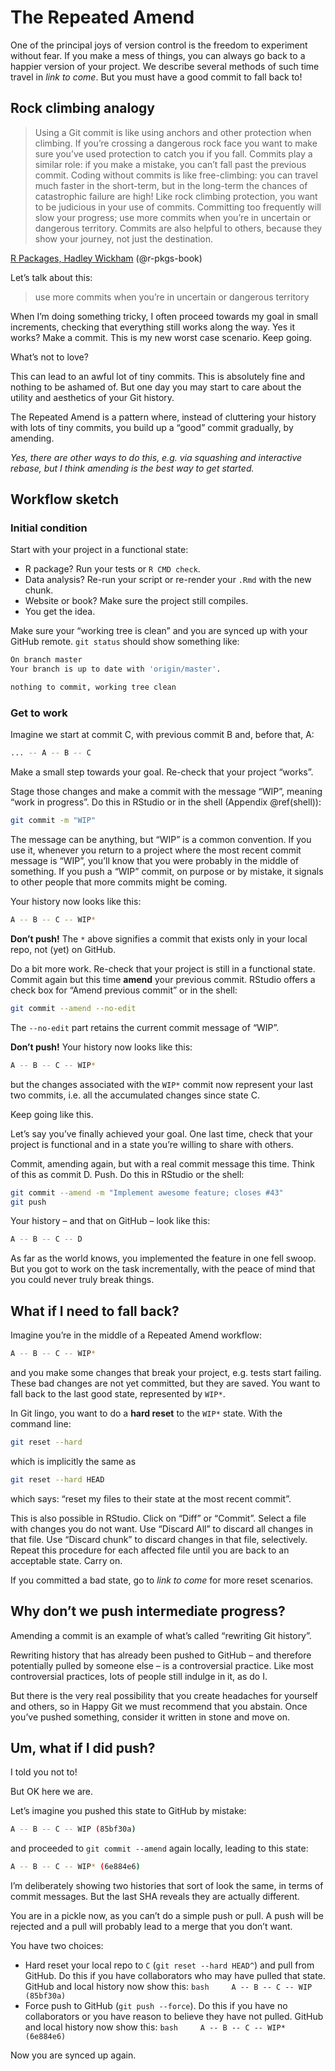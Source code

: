# The Repeated Amend {#repeated-amend}

One of the principal joys of version control is the freedom to experiment without fear. If you make a mess of things, you can always go back to a happier version of your project. We describe several methods of such time travel in *link to come*. But you must have a good commit to fall back to!

## Rock climbing analogy

<div class="figure">
  <blockquote>
Using a Git commit is like using anchors and other protection when climbing. If you're crossing a dangerous rock face you want to make sure you've used protection to catch you if you fall. Commits play a similar role: if you make a mistake, you can't fall past the previous commit. Coding without commits is like free-climbing: you can travel much faster in the short-term, but in the long-term the chances of catastrophic failure are high! Like rock climbing protection, you want to be judicious in your use of commits. Committing too frequently will slow your progress; use more commits when you're in uncertain or dangerous territory. Commits are also helpful to others, because they show your journey, not just the destination.
  </blockquote>
  <p class="caption">
  <a href="http://r-pkgs.had.co.nz/git.html#git-commit">R Packages, Hadley Wickham</a> (@r-pkgs-book)</p>
</div>

Let's talk about this:

> use more commits when you're in uncertain or dangerous territory

When I'm doing something tricky, I often proceed towards my goal in small increments, checking that everything still works along the way. Yes it works? Make a commit. This is my new worst case scenario. Keep going.

What's not to love?

This can lead to an awful lot of tiny commits. This is absolutely fine and nothing to be ashamed of. But one day you may start to care about the utility and aesthetics of your Git history.

The Repeated Amend is a pattern where, instead of cluttering your history with lots of tiny commits, you build up a "good" commit gradually, by amending.

*Yes, there are other ways to do this, e.g. via squashing and interactive rebase, but I think amending is the best way to get started.*

## Workflow sketch

### Initial condition

Start with your project in a functional state:

  * R package? Run your tests or `R CMD check`.
  * Data analysis? Re-run your script or re-render your `.Rmd` with the new chunk.
  * Website or book? Make sure the project still compiles.
  * You get the idea.

Make sure your "working tree is clean" and you are synced up with your GitHub remote. `git status` should show something like:

``` bash
On branch master
Your branch is up to date with 'origin/master'.

nothing to commit, working tree clean
```

### Get to work

Imagine we start at commit C, with previous commit B and, before that, A:

``` bash
... -- A -- B -- C
```

Make a small step towards your goal. Re-check that your project "works".

Stage those changes and make a commit with the message "WIP", meaning "work in progress". Do this in RStudio or in the shell (Appendix \@ref(shell)):

``` bash
git commit -m "WIP"
```

The message can be anything, but "WIP" is a common convention. If you use it, whenever you return to a project where the most recent commit message is "WIP", you'll know that you were probably in the middle of something. If you push a "WIP" commit, on purpose or by mistake, it signals to other people that more commits might be coming.

Your history now looks like this:

``` bash
A -- B -- C -- WIP*
```

**Don't push!** The `*` above signifies a commit that exists only in your local repo, not (yet) on GitHub.

Do a bit more work. Re-check that your project is still in a functional state. Commit again but this time **amend** your previous commit. RStudio offers a check box for "Amend previous commit" or in the shell:

``` bash
git commit --amend --no-edit
```

The `--no-edit` part retains the current commit message of "WIP".

**Don't push!**  Your history now looks like this:

``` bash
A -- B -- C -- WIP*
```

but the changes associated with the `WIP*` commit now represent your last two commits, i.e. all the accumulated changes since state C.

Keep going like this.

Let's say you've finally achieved your goal. One last time, check that your project is functional and in a state you're willing to share with others.

Commit, amending again, but with a real commit message this time. Think of this as commit D. Push. Do this in RStudio or the shell:

``` bash
git commit --amend -m "Implement awesome feature; closes #43"
git push
```

Your history -- and that on GitHub -- look like this:

``` bash
A -- B -- C -- D
```

As far as the world knows, you implemented the feature in one fell swoop. But you got to work on the task incrementally, with the peace of mind that you could never truly break things.

## What if I need to fall back?

Imagine you're in the middle of a Repeated Amend workflow:

``` bash
A -- B -- C -- WIP*
```

and you make some changes that break your project, e.g. tests start failing. These bad changes are not yet committed, but they are saved. You want to fall back to the last good state, represented by `WIP*`.

In Git lingo, you want to do a **hard reset** to the `WIP*` state. With the command line:

``` bash
git reset --hard
```

which is implicitly the same as

``` bash
git reset --hard HEAD
```

which says: "reset my files to their state at the most recent commit".

This is also possible in RStudio. Click on "Diff" or "Commit". Select a file with changes you do not want. Use "Discard All" to discard all changes in that file. Use "Discard chunk" to discard changes in that file, selectively. Repeat this procedure for each affected file until you are back to an acceptable state. Carry on.

If you committed a bad state, go to *link to come* for more reset scenarios.

## Why don't we push intermediate progress?

Amending a commit is an example of what's called "rewriting Git history".

Rewriting history that has already been pushed to GitHub -- and therefore potentially pulled by someone else -- is a controversial practice. Like most controversial practices, lots of people still indulge in it, as do I.

But there is the very real possibility that you create headaches for yourself and others, so in Happy Git we must recommend that you abstain. Once you've pushed something, consider it written in stone and move on.

## Um, what if I did push?

I told you not to!

But OK here we are.

Let's imagine you pushed this state to GitHub by mistake:

``` bash
A -- B -- C -- WIP (85bf30a)
```

and proceeded to `git commit --amend` again locally, leading to this state:

``` bash
A -- B -- C -- WIP* (6e884e6)
```

I'm deliberately showing two histories that sort of look the same, in terms of commit messages. But the last SHA reveals they are actually different.

You are in a pickle now, as you can't do a simple push or pull. A push will be rejected and a pull will probably lead to a merge that you don't want.

You have two choices:

  * Hard reset your local repo to `C` (`git reset --hard HEAD^`) and pull from GitHub. Do this if you have collaborators who may have pulled that state. GitHub and local history now show this:
    ``` bash
    A -- B -- C -- WIP (85bf30a)
    ```
  * Force push to GitHub (`git push --force`). Do this if you have no collaborators or you have reason to believe they have not pulled. GitHub and local history now show this:
    ``` bash
    A -- B -- C -- WIP* (6e884e6)
    ```

Now you are synced up again.
